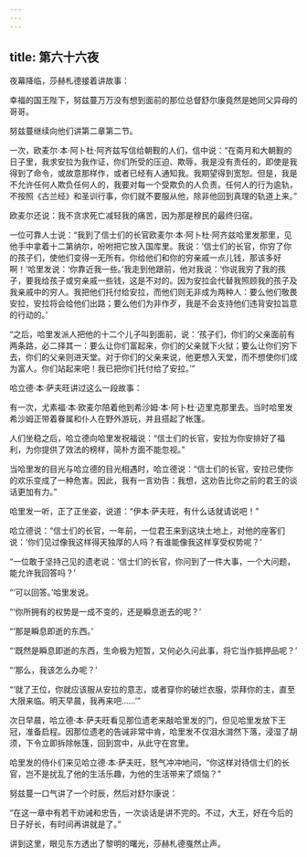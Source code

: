 ```yaml
---
---
---
```

title: 第六十六夜
---






夜幕降临，莎赫札德接着讲故事：





幸福的国王陛下，努兹蔓万万没有想到面前的那位总督舒尔康竟然是她同父异母的哥哥。

努兹蔓继续向他们讲第二章第二节。





一次，欧麦尔·本·阿卜杜·阿齐兹写信给朝觐的人们，信中说：“在斋月和大朝觐的日子里，我求安拉为我作证，你们所受的压迫、欺辱，我是没有责任的，即使是我得到了命令，或故意那样作，或者已经有人通知我。我期望得到宽恕。但是，我是不允许任何人欺负任何人的，我要对每一个受欺负的人负责。任何人的行为逾轨，不按照《古兰经》和圣训行事，你们就不要服从他，除非他回到真理的轨道上来。”

欧麦尔还说：我不贪求死亡减轻我的痛苦，因为那是穆民的最终归宿。

一位可靠人士说：“我到了信士们的长官欧麦尔·本·阿卜杜·阿齐兹哈里发那里，见他手中拿着十二第纳尔，吩咐把它放入国库里。我说：‘信士们的长官，你穷了你的孩子们，使他们变得一无所有。你给他们和你的穷亲戚一点儿钱，那该多好啊！’哈里发说：‘你靠近我一些。’我走到他跟前，他对我说：‘你说我穷了我的孩子，要我给孩子或穷亲戚一些钱，这是不对的。因为安拉会代替我照顾我的孩子及我亲戚中的穷人。我把他们托付给安拉，而他们则无非成为两种人：要么他们敬畏安拉，安拉将会给他们出路；要么他们为非作歹，我是不会支持他们违背安拉旨意的行动的。’

“之后，哈里发派人把他的十二个儿子叫到面前，说：‘孩子们，你们的父亲面前有两条路，必二择其一：要么让你们富起来，你们的父亲就下火狱；要么让你们穷下去，你们的父亲则进天堂。对于你们的父亲来说，他更想入天堂，而不想使你们成为富人。你们站起来吧！我已把你们托付给了安拉。’”

哈立德·本·萨夫旺讲过这么一段故事：





有一次，尤素福·本·欧麦尔陪着他到希沙姆·本·阿卜杜·迈里克那里去。当时哈里发希沙姆正带着眷属和仆人在野外游玩，并且搭起了帐篷。

人们坐稳之后，哈立德向哈里发祝福说：“信士们的长官，安拉为你安排好了福利，为你提供了效法的榜样，简朴方面不能忽视。”

当哈里发的目光与哈立德的目光相遇时，哈立德说：“信士们的长官，安拉已使你的欢乐变成了一种危害。因此，我有一言劝告：我想，这劝告比你之前的君王的谈话更加有力。”

哈里发一听，正了正坐姿，说道：“伊本·萨夫旺，有什么话就请说吧！”

哈立德说：“信士们的长官，一年前，一位君王来到这块土地上，对他的座客们说：‘你们见过像我这样得天独厚的人吗？有谁能像我这样享受权势呢？’

“一位敢于坚持己见的遗老说：‘信士们的长官，你问到了一件大事，一个大问题，能允许我回答吗？’

“‘可以回答。’哈里发说。

“‘你所拥有的权势是一成不变的，还是瞬息逝去的呢？’

“‘那是瞬息即逝的东西。’

“‘既然是瞬息即逝的东西，生命极为短暂，又何必久问此事，将它当作抵押品呢？’

“‘那么，我该怎么办呢？’

“‘就了王位，你就应该服从安拉的意志，或者穿你的破烂衣服，崇拜你的主，直至大限来临。明天早晨，我再来吧……’”

次日早晨，哈立德·本·萨夫旺看见那位遗老来敲哈里发的门，但见哈里发放下王冠，准备启程。因那位遗老的告诫非常中肯，哈里发不仅泪水潸然下落，浸湿了胡须，下令立即拆除帐篷，回到宫中，从此守在宫里。

哈里发的侍仆们来见哈立德·本·萨夫旺，怒气冲冲地问，“你这样对待信士们的长官，岂不是扰乱了他的生活乐趣，为他的生活带来了烦恼？”

努兹蔓一口气讲了一个时辰，然后对舒尔康说：

“在这一章中有若干劝诫和忠告，一次谈话是讲不完的。不过，大王，好在今后的日子好长，有时间再讲就是了。”





讲到这里，眼见东方透出了黎明的曙光，莎赫札德戛然止声。